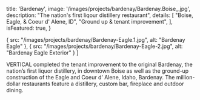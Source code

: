 
  title: 'Bardenay',
  image: '/images/projects/bardenay/Bardenay.Boise_.jpg',
  description: "The nation's first liqour distillery restaurant",
  details: [
    "Boise, Eagle, & Coeur d' Alene, ID",
    "Ground up & tenant improvement",
  ],
  isFeatured: true,
}

  {
    src: "/images/projects/bardenay/Bardenay-Eagle.1.jpg",
    alt: "Bardenay Eagle"
  },
  {
    src: "/images/projects/bardenay/Bardenay-Eagle-2.jpg",
    alt: "Bardenay Eagle Exterior"
  }
]


VERTICAL completed the tenant improvement to the original Bardenay, the nation’s first liquor distillery, in downtown Boise as well as the ground-up construction of the Eagle and Coeur d’ Alene, Idaho, Bardenay. The million-dollar restaurants feature a distillery, custom bar, fireplace and outdoor dining.

<Slider slides={slides} />